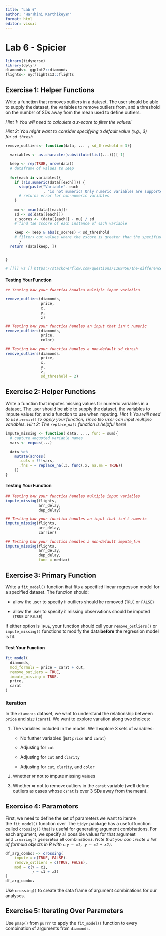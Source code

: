 ```yaml
---
title: "Lab 6"
author: "Harshini Karthikeyan"
format: html
editor: visual
---
```


# Lab 6 - Spicier

```r
library(tidyverse)
library(dplyr)
diamonds<- ggplot2::diamonds
flights<- nycflights13::flights
```

## **Exercise 1: Helper Functions** 

Write a function that removes outliers in a dataset. The user should be able to supply the dataset, the variables to remove outliers from, and a threshold on the number of SDs away from the mean used to define outliers.

*Hint 1: You will need to calculate a z-score to filter the values!* 

*Hint 2: You might want to consider specifying a default value (e.g., 3) for `sd_thresh`.*

```r

remove_outliers<- function(data, ... , sd_threshold = 3){
  
  variables <- as.character(substitute(list(...)))[-1]
  
  keep <- rep(TRUE, nrow(data))
  # dataframe of values to keep
  
  for(each in variables){
    if (!is.numeric(data[[each]])) {
      stop(paste("Variable", each
                 , "is not numeric! Only numeric variables are supported!"))
      # returns error for non-numeric variables
    }
    
    mu <- mean(data[[each]])
    sd <- sd(data[[each]])
    z_scores <- (data[[each]] - mu) / sd
    # find the zscore of each instance of each variable
    
    keep <- keep & abs(z_scores) < sd_threshold
    # filters out values where the zscore is greater than the specified threshold
      }
  return (data[keep, ])

  
}

# [[]] vs [] https://stackoverflow.com/questions/1169456/the-difference-between-bracket-and-double-bracket-for-accessing-the-el
```

#### Testing Your Function

```r
## Testing how your function handles multiple input variables

remove_outliers(diamonds, 
                price, 
                x, 
                y, 
                z)
```

```r

## Testing how your function handles an input that isn't numeric
remove_outliers(diamonds, 
                price, 
                color)
```

```r

## Testing how your function handles a non-default sd_thresh
remove_outliers(diamonds, 
                price,
                x, 
                y, 
                z, 
                sd_threshold = 2)
```

## **Exercise 2: Helper Functions**

Write a function that imputes missing values for numeric variables in a dataset. The user should be able to supply the dataset, the variables to impute values for, and a function to use when imputing. *Hint 1: You will need to use `across()` to apply your function, since the user can input multiple variables.* *Hint 2: The `replace_na()` function is helpful here!*

```r
impute_missing <- function( data, ..., func = sum){
  # capture unquoted variable names
  vars <- enquos(...)  
  
  data %>%
    mutate(across(
      .cols = !!!vars,
      .fns = ~ replace_na(.x, func(.x, na.rm = TRUE))
    ))
}
```

#### Testing Your Function

```r
## Testing how your function handles multiple input variables
impute_missing(flights, 
               arr_delay, 
               dep_delay) 

```

```r
## Testing how your function handles an input that isn't numeric
impute_missing(flights, 
               arr_delay, 
               carrier)


```

```r
## Testing how your function handles a non-default impute_fun
impute_missing(flights, 
               arr_delay, 
               dep_delay, 
               func = median)
```

## Exercise 3: Primary Function

Write a `fit_model()` function that fits a specified linear regression model for a specified dataset. The function should:

-   allow the user to specify if outliers should be removed (`TRUE` or `FALSE`)

-   allow the user to specify if missing observations should be imputed (`TRUE` or `FALSE`)

If either option is `TRUE`, your function should call your `remove_outliers()` or `impute_missing()` functions to modify the data **before** the regression model is fit.

#### Test Your Function

```r
fit_model(
  diamonds,
  mod_formula = price ~ carat + cut,
  remove_outliers = TRUE,
  impute_missing = TRUE,
  price, 
  carat
)
```

### **Iteration**

In the `diamonds` dataset, we want to understand the relationship between `price` and size (`carat`). We want to explore variation along two choices:

1.  The variables included in the model. We’ll explore 3 sets of variables:

    -   No further variables (just `price` and `carat`)

    -   Adjusting for `cut`

    -   Adjusting for `cut` and `clarity`

    -   Adjusting for `cut`, `clarity`, and `color`

2.  Whether or not to impute missing values

3.  Whether or not to remove outliers in the `carat` variable (we’ll define outliers as cases whose `carat` is over 3 SDs away from the mean).

## Exercise 4: Parameters

First, we need to define the set of parameters we want to iterate the `fit_model()` function over. The `tidyr` package has a useful function called `crossing()` that is useful for generating argument combinations. For each argument, we specify all possible values for that argument and `crossing()` generates all combinations. *Note that you can create a list of formula objects in R with `c(y ~ x1, y ~ x1 + x2)`.*

```r
df_arg_combos <- crossing(
    impute = c(TRUE, FALSE),
    remove_outliers = c(TRUE, FALSE), 
    mod = c(y ~ x1, 
            y ~ x1 + x2)
)
df_arg_combos
```

Use `crossing()` to create the data frame of argument combinations for our analyses.

## Exercise 5: Iterating Over Parameters

Use `pmap()` from `purrr` to apply the `fit_model()` function to every combination of arguments from `diamonds.`
